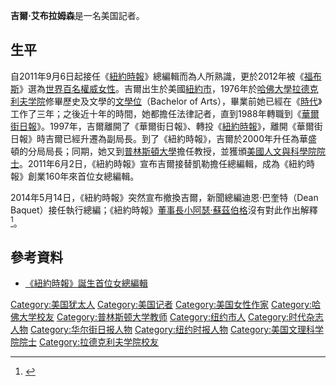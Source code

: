 {{Infobox person
|name        = 吉爾·艾布拉姆森<br>Jill Abramson
|image       = Jill Abramson 2012.jpg
|caption= 2012年1月28日的吉爾·艾布拉姆森
|birthname   =
|birth_date  = {{Birth date and age|1954|3|19|mf=y}}
|birth_place = {{USA}}[[紐約市|紐約市]]
|age         =
|death_date  =
|death_place =
|occupation  = [[記者|記者]]、[[編輯|編輯]]
|alias       =
|title       =
|family      =
|spouse      = Henry Little Griggs III（1981年至今，育有两个孩子）
|children    =
|relatives   =
|ethnicity   =
|religion    =
|salary      =
|networth    =
|credits     =
|URL         =
|agent       =
}}
'''吉爾·艾布拉姆森'''{{BD|1954年|3月19日|||}}是一名美国記者。

==生平==
自2011年9月6日起接任《[[紐約時報|紐約時報]]》總編輯而為人所熟識，更於2012年被《[[福布斯|福布斯]]》選為[[世界百名權威女性|世界百名權威女性]]。吉爾出生於美國[[紐約市|紐約市]]，1976年於[[哈佛大學|哈佛大學]][[拉德克利夫学院|拉德克利夫学院]]修畢歷史及文學的[[文學位|文學位]]（Bachelor of Arts），畢業前她已經在《[[時代_(雜誌)|時代]]》工作了三年；之後近十年的時間，她都擔任法律記者，直到1988年轉職到《[[華爾街日報|華爾街日報]]》。1997年，吉爾離開了《華爾街日報》、轉投《[[紐約時報|紐約時報]]》，離開《華爾街日報》時吉爾已經升遷為副局長。到了《紐約時報》，吉爾於2000年升任為華盛頓的分局局長；同期，她又到[[普林斯頓大學|普林斯頓大學]]擔任教授，並獲頒[[美國人文與科學院|美國人文與科學院]][[院士|院士]]。2011年6月2日，《紐約時報》宣布吉爾接替凱勒擔任總編輯，成為《紐約時報》創業160年來首位女總編輯。

2014年5月14日，《紐約時報》突然宣布撤換吉爾，新聞總編迪恩·巴奎特（Dean Baquet）接任執行總編；《紐約時報》[[董事長|董事長]][[小阿瑟·蘇茲伯格|小阿瑟·蘇茲伯格]]沒有對此作出解釋<ref>{{cite news|author=林杉|title=《紐約時報》執行總編突然被撤換|publisher=[[BBC中文網|BBC中文網]]|url=http://www.bbc.co.uk/zhongwen/trad/world/2014/05/140514_newyorktimes_editor.shtml|date=2014-05-14|accessdate=2014-05-21|pages=}}</ref>。

==參考資料==
{{reflist}}
*[https://web.archive.org/web/20140413132431/http://www.publishing.com.hk/pubnews/NewsDetail.asp?NewsID=20110607002 《紐約時報》誕生首位女總編輯]

{{Authority control}}
{{DEFAULTSORT:Abramson}}
[[Category:美国犹太人|Category:美国犹太人]]
[[Category:美国记者|Category:美国记者]]
[[Category:美国女性作家|Category:美国女性作家]]
[[Category:哈佛大学校友|Category:哈佛大学校友]]
[[Category:普林斯顿大学教师|Category:普林斯顿大学教师]]
[[Category:纽约市人|Category:纽约市人]]
[[Category:时代杂志人物|Category:时代杂志人物]]
[[Category:华尔街日报人物|Category:华尔街日报人物]]
[[Category:纽约时报人物|Category:纽约时报人物]]
[[Category:美国文理科学院院士|Category:美国文理科学院院士]]
[[Category:拉德克利夫学院校友|Category:拉德克利夫学院校友]]